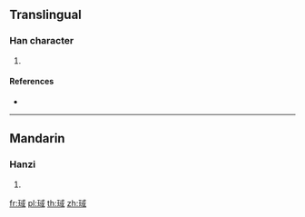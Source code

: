 {{character info/new}}
==Translingual==

===Han character===
{{Han char|rn=96|rad=玉|as=08|sn=12|four=|canj=MGIRM}}

# {{defn|Han|sort=玉08}}

====References====
* {{Han ref|kx=0734.060|dkj=21043|dj=1146.140|hdz=21120.090|uh=7419|ud=29721}}

----

==Mandarin==

===Hanzi===
{{cmn-hanzi|pin=[[yù]] ([[yu4]])|wg=yü<sup>4</sup>}}

# {{defn|lang=cmn|sort=玉08}}

[[fr:琙]]
[[pl:琙]]
[[th:琙]]
[[zh:琙]]